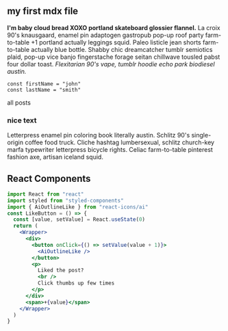 
<section className="mdx-page">

## my first mdx file

**I'm baby cloud bread XOXO portland skateboard glossier flannel.** La croix 90's
knausgaard, enamel pin adaptogen gastropub pop-up roof party farm-to-table +1 portland
actually leggings squid. Paleo listicle jean shorts farm-to-table actually blue bottle.
Shabby chic dreamcatcher tumblr semiotics plaid, pop-up vice banjo fingerstache forage
seitan chillwave tousled pabst four dollar toast. _Flexitarian 90's vape, tumblr hoodie echo
park biodiesel austin._

<div className="code">

```
const firstName = "john"
const lastName = "smith"
```

</div>

<Link to="/posts" className="btn center-btn">
  all posts
</Link>

<div className="nice-text">
  <h3>nice text </h3>
  <FiInfo className="nice-text-icon" />
  <p>Letterpress enamel pin coloring book literally austin. Schlitz 90's single-origin coffee food truck. Cliche hashtag lumbersexual, schlitz church-key marfa typewriter letterpress bicycle rights. Celiac farm-to-table pinterest fashion axe, artisan iceland squid.</p>
</div>
<h2>React Components</h2>
<Counter />

```jsx
import React from "react"
import styled from "styled-components"
import { AiOutlineLike } from "react-icons/ai"
const LikeButton = () => {
  const [value, setValue] = React.useState(0)
  return (
    <Wrapper>
      <div>
        <button onClick={() => setValue(value + 1)}>
          <AiOutlineLike />
        </button>
        <p>
          Liked the post?
          <br />
          Click thumbs up few times
        </p>
      </div>
      <span>+{value}</span>
    </Wrapper>
  )
}
```
<LikeButton />

</section>

